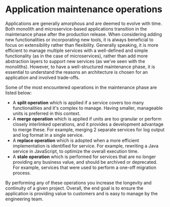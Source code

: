 # Application maintenance operations

Applications are generally amorphous and are deemed to evolve with time.
Both monolith and microservice-based applications transition in the maintenance phase after the production release.
When considering adding new functionalities or incorporating new tools, it is always beneficial to focus on extensibility rather than flexibility.
Generally speaking, it is more efficient to manage multiple services with a well-defined and simple functionality (as in the case of microservices), rather than add more abstraction layers to support new services (as we’ve seen with the monoliths).
However, to have a well-structured maintenance phase, it is essential to understand the reasons an architecture is chosen for an application and involved trade-offs.

Some of the most encountered operations in the maintenance phase are listed below:

- A **split operation** which is applied if a service covers too many functionalities and it's complex to manage. Having smaller, manageable units is preferred in this context.
- A **merge operation** which is applied if units are too granular or perform closely interlinked operations, and it provides a development advantage to merge these. For example, merging 2 separate services for log output and log format in a single service.
- A **replace operation** which is adopted when a more efficient implementation is identified for service. For example, rewriting a Java service in JavaScript, to optimize the overall execution time.
- A **stale operation** which is performed for services that are no longer providing any business value, and should be archived or deprecated. For example, services that were used to perform a one-off migration process.

By performing any of these operations you increase the longevity and continuity of a given project.
Overall, the end goal is to ensure the application is providing value to customers and is easy to manage by the engineering team.
